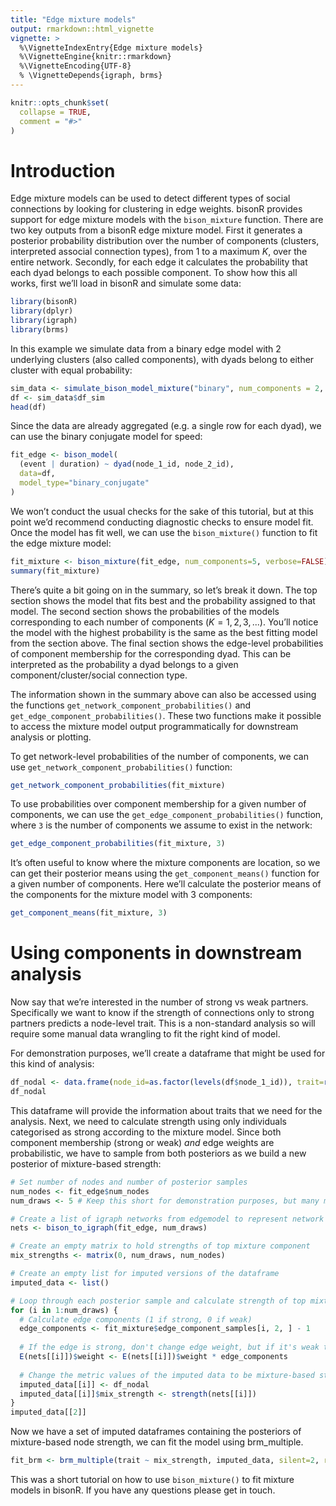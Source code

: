```yaml
---
title: "Edge mixture models"
output: rmarkdown::html_vignette
vignette: >
  %\VignetteIndexEntry{Edge mixture models}
  %\VignetteEngine{knitr::rmarkdown}
  %\VignetteEncoding{UTF-8}
  % \VignetteDepends{igraph, brms}
---
```


```r
knitr::opts_chunk$set(
  collapse = TRUE,
  comment = "#>"
)
```

# Introduction

Edge mixture models can be used to detect different types of social connections by looking for clustering in edge weights. bisonR provides support for edge mixture models with the `bison_mixture` function. There are two key outputs from a bisonR edge mixture model. First it generates a posterior probability distribution over the number of components (clusters, interpreted associal connection types), from 1 to a maximum $K$, over the entire network. Secondly, for each edge it calculates the probability that each dyad belongs to each possible component. To show how this all works, first we'll load in bisonR and simulate some data:

```r
library(bisonR)
library(dplyr)
library(igraph)
library(brms)
```

In this example we simulate data from a binary edge model with 2 underlying clusters (also called components), with dyads belong to either cluster with equal probability:

```r
sim_data <- simulate_bison_model_mixture("binary", num_components = 2, component_weights = c(0.5, 0.5))
df <- sim_data$df_sim
head(df)
```

Since the data are already aggregated (e.g. a single row for each dyad), we can use the binary conjugate model for speed:

```r
fit_edge <- bison_model(
  (event | duration) ~ dyad(node_1_id, node_2_id), 
  data=df, 
  model_type="binary_conjugate"
)
```

We won't conduct the usual checks for the sake of this tutorial, but at this point we'd recommend conducting diagnostic checks to ensure model fit. Once the model has fit well, we can use the `bison_mixture()` function to fit the edge mixture model:

```r
fit_mixture <- bison_mixture(fit_edge, num_components=5, verbose=FALSE) # verbose=FALSE for tutorial purposes
summary(fit_mixture)
```

There's quite a bit going on in the summary, so let's break it down. The top section shows the model that fits best and the probability assigned to that model. The second section shows the probabilities of the models corresponding to each number of components ($K = 1, 2, 3, ...$). You'll notice the model with the highest probability is the same as the best fitting model from the section above. The final section shows the edge-level probabilities of component membership for the corresponding dyad. This can be interpreted as the probability a dyad belongs to a given component/cluster/social connection type.

The information shown in the summary above can also be accessed using the functions `get_network_component_probabilities()` and `get_edge_component_probabilities()`. These two functions make it possible to access the mixture model output programmatically for downstream analysis or plotting. 

To get network-level probabilities of the number of components, we can use `get_network_component_probabilities()` function:

```r
get_network_component_probabilities(fit_mixture)
```
To use probabilities over component membership for a given number of components, we can use the `get_edge_component_probabilities()` function, where `3` is the number of components we assume to exist in the network:

```r
get_edge_component_probabilities(fit_mixture, 3)
```

It's often useful to know where the mixture components are location, so we can get their posterior means using the `get_component_means()` function for a given number of components. Here we'll calculate the posterior means of the components for the mixture model with 3 components:

```r
get_component_means(fit_mixture, 3)
```

# Using components in downstream analysis

Now say that we're interested in the number of strong vs weak partners. Specifically we want to know if the strength of connections only to strong partners predicts a node-level trait. This is a non-standard analysis so will require some manual data wrangling to fit the right kind of model.

For demonstration purposes, we'll create a dataframe that might be used for this kind of analysis:

```r
df_nodal <- data.frame(node_id=as.factor(levels(df$node_1_id)), trait=rnorm(15))
df_nodal
```
This dataframe will provide the information about traits that we need for the analysis. Next, we need to calculate strength using only individuals categorised as strong according to the mixture model. Since both component membership (strong or weak) *and* edge weights are probabilistic, we have to sample from both posteriors as we build a new posterior of mixture-based strength:

```r
# Set number of nodes and number of posterior samples
num_nodes <- fit_edge$num_nodes
num_draws <- 5 # Keep this short for demonstration purposes, but many more will be required for full analysis.

# Create a list of igraph networks from edgemodel to represent network posterior
nets <- bison_to_igraph(fit_edge, num_draws)

# Create an empty matrix to hold strengths of top mixture component
mix_strengths <- matrix(0, num_draws, num_nodes)

# Create an empty list for imputed versions of the dataframe
imputed_data <- list()

# Loop through each posterior sample and calculate strength of top mixture.
for (i in 1:num_draws) {
  # Calculate edge components (1 if strong, 0 if weak)
  edge_components <- fit_mixture$edge_component_samples[i, 2, ] - 1
  
  # If the edge is strong, don't change edge weight, but if it's weak then set to zero.
  E(nets[[i]])$weight <- E(nets[[i]])$weight * edge_components
  
  # Change the metric values of the imputed data to be mixture-based strength
  imputed_data[[i]] <- df_nodal
  imputed_data[[i]]$mix_strength <- strength(nets[[i]])
}
imputed_data[[2]]
```

Now we have a set of imputed dataframes containing the posteriors of mixture-based node strength, we can fit the model using brm_multiple. 

```r
fit_brm <- brm_multiple(trait ~ mix_strength, imputed_data, silent=2, refresh=0)
```

This was a short tutorial on how to use `bison_mixture()` to fit mixture models in bisonR. If you have any questions please get in touch.


